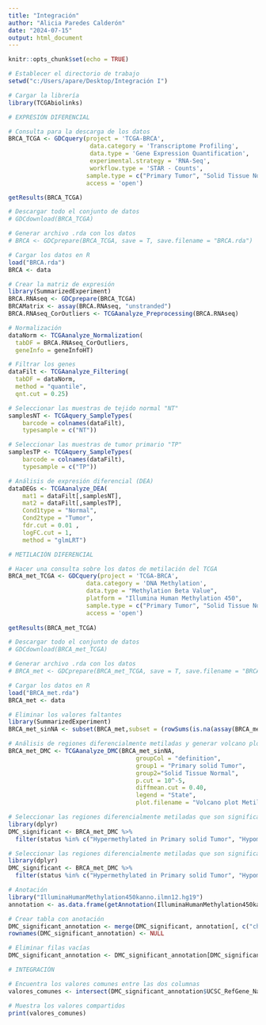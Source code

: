 ---
title: "Integración"
author: "Alicia Paredes Calderón"
date: "2024-07-15"
output: html_document
---

```{r setup, include=FALSE}
knitr::opts_chunk$set(echo = TRUE)
```

```{r}
# Establecer el directorio de trabajo
setwd("c:/Users/apare/Desktop/Integración I")
```

```{r}
# Cargar la librería
library(TCGAbiolinks)
```


```{r}
# EXPRESIÓN DIFERENCIAL
```

```{r}
# Consulta para la descarga de los datos
BRCA_TCGA <- GDCquery(project = 'TCGA-BRCA',
                       data.category = 'Transcriptome Profiling',
                       data.type = 'Gene Expression Quantification',
                       experimental.strategy = 'RNA-Seq',
                       workflow.type = 'STAR - Counts',
                      sample.type = c("Primary Tumor", "Solid Tissue Normal"),
                      access = 'open')

getResults(BRCA_TCGA)
```

```{r}
# Descargar todo el conjunto de datos
# GDCdownload(BRCA_TCGA)
```

```{r}
# Generar archivo .rda con los datos
# BRCA <- GDCprepare(BRCA_TCGA, save = T, save.filename = "BRCA.rda")
```

```{r}
# Cargar los datos en R
load("BRCA.rda")
BRCA <- data
```

```{r}
# Crear la matriz de expresión
library(SummarizedExperiment)
BRCA.RNAseq <- GDCprepare(BRCA_TCGA)
BRCAMatrix <- assay(BRCA.RNAseq, "unstranded")
BRCA.RNAseq_CorOutliers <- TCGAanalyze_Preprocessing(BRCA.RNAseq)
```

```{r}
# Normalización
dataNorm <- TCGAanalyze_Normalization(
  tabDF = BRCA.RNAseq_CorOutliers,
  geneInfo = geneInfoHT)
```

```{r}
# Filtrar los genes
dataFilt <- TCGAanalyze_Filtering(
  tabDF = dataNorm,
  method = "quantile",
  qnt.cut = 0.25)
```

```{r}
# Seleccionar las muestras de tejido normal "NT"
samplesNT <- TCGAquery_SampleTypes(
    barcode = colnames(dataFilt),
    typesample = c("NT"))
```

```{r}
# Seleccionar las muestras de tumor primario "TP"
samplesTP <- TCGAquery_SampleTypes(
    barcode = colnames(dataFilt), 
    typesample = c("TP"))
```

```{r}
# Análisis de expresión diferencial (DEA)
dataDEGs <- TCGAanalyze_DEA(
    mat1 = dataFilt[,samplesNT],
    mat2 = dataFilt[,samplesTP],
    Cond1type = "Normal",
    Cond2type = "Tumor",
    fdr.cut = 0.01 ,
    logFC.cut = 1,
    method = "glmLRT")
```

```{r}
# METILACIÓN DIFERENCIAL
```

```{r}
# Hacer una consulta sobre los datos de metilación del TCGA
BRCA_met_TCGA <- GDCquery(project = 'TCGA-BRCA',
                      data.category = 'DNA Methylation',
                      data.type = "Methylation Beta Value",
                      platform = "Illumina Human Methylation 450",
                      sample.type = c("Primary Tumor", "Solid Tissue Normal"),
                      access = 'open')
                       
getResults(BRCA_met_TCGA)
```

```{r}
# Descargar todo el conjunto de datos
# GDCdownload(BRCA_met_TCGA)
```

```{r}
# Generar archivo .rda con los datos
# BRCA_met <- GDCprepare(BRCA_met_TCGA, save = T, save.filename = "BRCA_met.rda")
```

```{r}
# Cargar los datos en R
load("BRCA_met.rda")
BRCA_met <- data
```

```{r}
# Eliminar los valores faltantes
library(SummarizedExperiment)
BRCA_met_sinNA <- subset(BRCA_met,subset = (rowSums(is.na(assay(BRCA_met)))== 0))
```

```{r}
# Análisis de regiones diferencialmente metiladas y generar volcano plot
BRCA_met_DMC <- TCGAanalyze_DMC(BRCA_met_sinNA, 
                                    groupCol = "definition", 
                                    group1 = "Primary solid Tumor", 
                                    group2="Solid Tissue Normal", 
                                    p.cut = 10^-5, 
                                    diffmean.cut = 0.40, 
                                    legend = "State", 
                                    plot.filename = "Volcano plot Metilación.png")
```
```{r}
# Seleccionar las regiones diferencialmente metiladas que son significativas
library(dplyr)
DMC_significant <- BRCA_met_DMC %>%
  filter(status %in% c("Hypermethylated in Primary solid Tumor", "Hypomethylated in Primary solid Tumor"))
```

```{r}
# Seleccionar las regiones diferencialmente metiladas que son significativas
library(dplyr)
DMC_significant <- BRCA_met_DMC %>%
  filter(status %in% c("Hypermethylated in Primary solid Tumor", "Hypomethylated in Primary solid Tumor"))
```

```{r}
# Anotación
library("IlluminaHumanMethylation450kanno.ilmn12.hg19")
annotation <- as.data.frame(getAnnotation(IlluminaHumanMethylation450kanno.ilmn12.hg19))
```

```{r}
# Crear tabla con anotación
DMC_significant_annotation <- merge(DMC_significant, annotation[, c("chr", "strand", "Name", "Relation_to_Island", "UCSC_RefGene_Name", "Regulatory_Feature_Group", "UCSC_RefGene_Group")], by = "row.names", all.x = TRUE)
rownames(DMC_significant_annotation) <- NULL

```

```{r}
# Eliminar filas vacías
DMC_significant_annotation <- DMC_significant_annotation[DMC_significant_annotation$UCSC_RefGene_Name != "", , drop = FALSE]
```


```{r}
# INTEGRACIÓN
```

```{r}
# Encuentra los valores comunes entre las dos columnas
valores_comunes <- intersect(DMC_significant_annotation$UCSC_RefGene_Name, dataDEGs$gene_name)

# Muestra los valores compartidos
print(valores_comunes)

```






